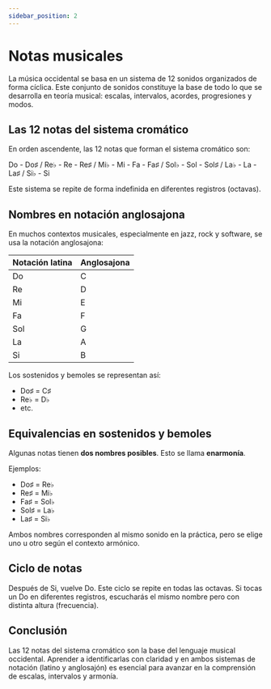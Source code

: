 ```yaml
---
sidebar_position: 2
---
```


# Notas musicales

La música occidental se basa en un sistema de 12 sonidos organizados de forma cíclica. Este conjunto de sonidos constituye la base de todo lo que se desarrolla en teoría musical: escalas, intervalos, acordes, progresiones y modos.

## Las 12 notas del sistema cromático

En orden ascendente, las 12 notas que forman el sistema cromático son:

Do - Do♯ / Re♭ - Re - Re♯ / Mi♭ - Mi - Fa - Fa♯ / Sol♭ - Sol - Sol♯ / La♭ - La - La♯ / Si♭ - Si

Este sistema se repite de forma indefinida en diferentes registros (octavas).

## Nombres en notación anglosajona

En muchos contextos musicales, especialmente en jazz, rock y software, se usa la notación anglosajona:

| Notación latina | Anglosajona |
| --------------- | ----------- |
| Do              | C           |
| Re              | D           |
| Mi              | E           |
| Fa              | F           |
| Sol             | G           |
| La              | A           |
| Si              | B           |

Los sostenidos y bemoles se representan así:

- Do♯ = C♯
- Re♭ = D♭
- etc.

## Equivalencias en sostenidos y bemoles

Algunas notas tienen **dos nombres posibles**. Esto se llama **enarmonía**.

Ejemplos:

- Do♯ = Re♭
- Re♯ = Mi♭
- Fa♯ = Sol♭
- Sol♯ = La♭
- La♯ = Si♭

Ambos nombres corresponden al mismo sonido en la práctica, pero se elige uno u otro según el contexto armónico.

## Ciclo de notas

Después de Si, vuelve Do. Este ciclo se repite en todas las octavas. Si tocas un Do en diferentes registros, escucharás el mismo nombre pero con distinta altura (frecuencia).

## Conclusión

Las 12 notas del sistema cromático son la base del lenguaje musical occidental. Aprender a identificarlas con claridad y en ambos sistemas de notación (latino y anglosajón) es esencial para avanzar en la comprensión de escalas, intervalos y armonía.

<DonateButton />
<Comments />
